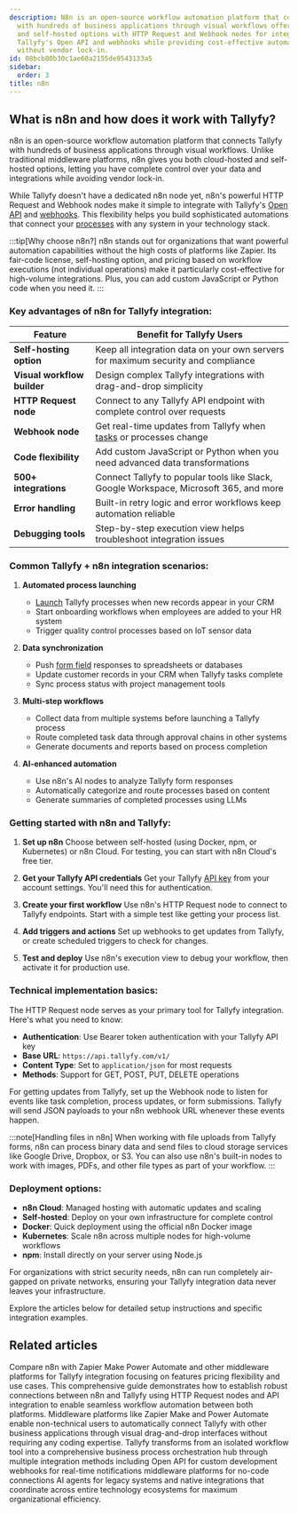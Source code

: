 ```yaml
---
description: N8n is an open-source workflow automation platform that connects Tallyfy
  with hundreds of business applications through visual workflows offering both cloud-hosted
  and self-hosted options with HTTP Request and Webhook nodes for integrating with
  Tallyfy's Open API and webhooks while providing cost-effective automation capabilities
  without vendor lock-in.
id: 08bcb80b30c1ae68a2155de9543133a5
sidebar:
  order: 3
title: n8n
---
```



## What is n8n and how does it work with Tallyfy?

n8n is an open-source workflow automation platform that connects Tallyfy with hundreds of business applications through visual workflows. Unlike traditional middleware platforms, n8n gives you both cloud-hosted and self-hosted options, letting you have complete control over your data and integrations while avoiding vendor lock-in.

While Tallyfy doesn't have a dedicated n8n node yet, n8n's powerful HTTP Request and Webhook nodes make it simple to integrate with Tallyfy's [Open API](/products/pro/integrations/open-api/) and [webhooks](/products/pro/integrations/webhooks/). This flexibility helps you build sophisticated automations that connect your [processes](/products/pro/tracking-and-tasks/processes/) with any system in your technology stack.

:::tip[Why choose n8n?]
n8n stands out for organizations that want powerful automation capabilities without the high costs of platforms like Zapier. Its fair-code license, self-hosting option, and pricing based on workflow executions (not individual operations) make it particularly cost-effective for high-volume integrations. Plus, you can add custom JavaScript or Python code when you need it.
:::

### Key advantages of n8n for Tallyfy integration:

| Feature | Benefit for Tallyfy Users |
|---------|---------------------------|
| **Self-hosting option** | Keep all integration data on your own servers for maximum security and compliance |
| **Visual workflow builder** | Design complex Tallyfy integrations with drag-and-drop simplicity |
| **HTTP Request node** | Connect to any Tallyfy API endpoint with complete control over requests |
| **Webhook node** | Get real-time updates from Tallyfy when [tasks](/products/pro/tracking-and-tasks/tasks/) or processes change |
| **Code flexibility** | Add custom JavaScript or Python when you need advanced data transformations |
| **500+ integrations** | Connect Tallyfy to popular tools like Slack, Google Workspace, Microsoft 365, and more |
| **Error handling** | Built-in retry logic and error workflows keep automation reliable |
| **Debugging tools** | Step-by-step execution view helps troubleshoot integration issues |

### Common Tallyfy + n8n integration scenarios:

1. **Automated process launching**
   - [Launch](/products/pro/launching/) Tallyfy processes when new records appear in your CRM
   - Start onboarding workflows when employees are added to your HR system
   - Trigger quality control processes based on IoT sensor data

2. **Data synchronization**
   - Push [form field](/products/pro/tracking-and-tasks/tasks/what-are-form-fields-in-tallyfy/) responses to spreadsheets or databases
   - Update customer records in your CRM when Tallyfy tasks complete
   - Sync process status with project management tools

3. **Multi-step workflows**
   - Collect data from multiple systems before launching a Tallyfy process
   - Route completed task data through approval chains in other systems
   - Generate documents and reports based on process completion

4. **AI-enhanced automation**
   - Use n8n's AI nodes to analyze Tallyfy form responses
   - Automatically categorize and route processes based on content
   - Generate summaries of completed processes using LLMs

### Getting started with n8n and Tallyfy:

<Steps>

1. **Set up n8n**
   Choose between self-hosted (using Docker, npm, or Kubernetes) or n8n Cloud. For testing, you can start with n8n Cloud's free tier.

2. **Get your Tallyfy API credentials**
   Get your Tallyfy [API key](/products/pro/integrations/open-api/) from your account settings. You'll need this for authentication.

3. **Create your first workflow**
   Use n8n's HTTP Request node to connect to Tallyfy endpoints. Start with a simple test like getting your process list.

4. **Add triggers and actions**
   Set up webhooks to get updates from Tallyfy, or create scheduled triggers to check for changes.

5. **Test and deploy**
   Use n8n's execution view to debug your workflow, then activate it for production use.

</Steps>

### Technical implementation basics:

The HTTP Request node serves as your primary tool for Tallyfy integration. Here's what you need to know:

- **Authentication**: Use Bearer token authentication with your Tallyfy API key
- **Base URL**: `https://api.tallyfy.com/v1/`
- **Content Type**: Set to `application/json` for most requests
- **Methods**: Support for GET, POST, PUT, DELETE operations

For getting updates from Tallyfy, set up the Webhook node to listen for events like task completion, process updates, or form submissions. Tallyfy will send JSON payloads to your n8n webhook URL whenever these events happen.

:::note[Handling files in n8n]
When working with file uploads from Tallyfy forms, n8n can process binary data and send files to cloud storage services like Google Drive, Dropbox, or S3. You can also use n8n's built-in nodes to work with images, PDFs, and other file types as part of your workflow.
:::

### Deployment options:

- **n8n Cloud**: Managed hosting with automatic updates and scaling
- **Self-hosted**: Deploy on your own infrastructure for complete control
- **Docker**: Quick deployment using the official n8n Docker image
- **Kubernetes**: Scale n8n across multiple nodes for high-volume workflows
- **npm**: Install directly on your server using Node.js

For organizations with strict security needs, n8n can run completely air-gapped on private networks, ensuring your Tallyfy integration data never leaves your infrastructure.

Explore the articles below for detailed setup instructions and specific integration examples.


<PageTree />


## Related articles
<CardGrid>
<LinkTitleCard header="<b>N8N > n8n vs other middleware platforms</b>" href="/products/pro/integrations/middleware/n8n/n8n-vs-other-middleware-platforms/" > Compare n8n with Zapier Make Power Automate and other middleware platforms for Tallyfy integration focusing on features pricing flexibility and use cases. </LinkTitleCard>
<LinkTitleCard header="<b>N8N > Connect n8n to Tallyfy</b>" href="/products/pro/integrations/middleware/n8n/connecting-n8n-to-tallyfy/" > This comprehensive guide demonstrates how to establish robust connections between n8n and Tallyfy using HTTP Request nodes and API integration to enable seamless workflow automation between both platforms. </LinkTitleCard>
<LinkTitleCard header="<b>Integrations > Middleware</b>" href="/products/pro/integrations/middleware/" > Middleware platforms like Zapier Make and Power Automate enable non-technical users to automatically connect Tallyfy with other business applications through visual drag-and-drop interfaces without requiring any coding expertise. </LinkTitleCard>
<LinkTitleCard header="<b>Pro > Integrations</b>" href="/products/pro/integrations/" > Tallyfy transforms from an isolated workflow tool into a comprehensive business process orchestration hub through multiple integration methods including Open API for custom development webhooks for real-time notifications middleware platforms for no-code connections AI agents for legacy systems and native integrations that coordinate across entire technology ecosystems for maximum organizational efficiency. </LinkTitleCard>
</CardGrid>